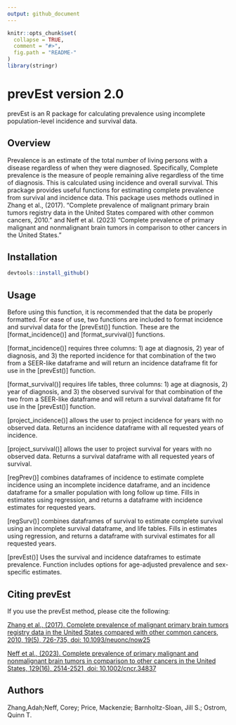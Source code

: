 ```yaml
---
output: github_document
---
```


<!-- README.md is generated from README.Rmd. Please edit that file -->

```r
knitr::opts_chunk$set(
  collapse = TRUE,
  comment = "#>",
  fig.path = "README-"
)
library(stringr)
```


# prevEst version 2.0

prevEst is an R package for calculating prevalence using incomplete population-level incidence and survival data.


## Overview

Prevalence is an estimate of the total number of living persons with a disease regardless of when they were diagnosed. Specifically, Complete prevalence is the measure of people remaining alive regardless of the time of diagnosis. This is calculated using incidence and overall survival. This prackage provides useful functions for estimating complete prevalence from survival and incidence data. This package uses methods outlined in Zhang et al., (2017). "Complete prevalence of malignant primary brain tumors registry data in the United States compared with other common cancers, 2010." and Neff et al. (2023) "Complete prevalence of primary malignant and nonmalignant brain tumors in comparison to other cancers in the United States."


## Installation

```r

devtools::install_github()

```


## Usage

Before using this function, it is recommended that the data be properly formatted. For ease of use, two functions are included to format incidence and survival data for the [prevEst()] function. These are the [format_incidence()] and [format_survival()] functions. 

[format_incidence()] requires three columns: 1) age at diagnosis, 2) year of diagnosis, and 3) the reported incidence for that combination of the two from a SEER-like dataframe and will return an incidence dataframe fit for use in the [prevEst()] function.

[format_survival()] requires life tables, three columns: 1) age at diagnosis, 2) year of diagnosis, and 3) the observed survival for that combination of the two from a SEER-like dataframe and will return a survival dataframe fit for use in the [prevEst()] function.

[project_incidence()] allows the user to project incidence for years with no observed data. Returns an incidence dataframe with all requested years of incidence.

[project_survival()] allows the user to project survival for years with no observed data. Returns a survival dataframe with all requested years of survival.

[regPrev()] combines dataframes of incidence to estimate complete incidence using an incomplete incidence dataframe, and an incidence dataframe for a smaller population with long follow up time. Fills in estimates using regression, and returns a dataframe with incidence estimates for requested years.

[regSurv()] combines dataframes of survival to estimate complete survival using an incomplete survival dataframe, and life tables. Fills in estimates using regression, and returns a dataframe with survival estimates for all requested years.

[prevEst()] Uses the survival and incidence dataframes to estimate prevalence. Function includes options for age-adjusted prevalence and sex-specific estimates. 

## Citing prevEst

If you use the prevEst method, please cite the following:

[Zhang et al., (2017). Complete prevalence of malignant primary brain tumors registry data in the United States compared with other common cancers, 2010, 19(5), 726-735, doi: 10.1093/neuonc/now25](https://doi.org/10.1093/neuonc/now252)

[Neff et al., (2023). Complete prevalence of primary malignant and nonmalignant brain tumors in comparison to other cancers in the United States, 129(16), 2514-2521, doi: 10.1002/cncr.34837 ](https://doi.org/10.1002/cncr.34837)

## Authors
Zhang,Adah;Neff, Corey; Price, Mackenzie; Barnholtz-Sloan, Jill S.; Ostrom, Quinn T.


